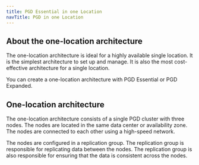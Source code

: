 ```yaml
---
title: PGD Essential in one Location
navTitle: PGD in one Location
---
```


## About the one-location architecture

The one-location architecture is ideal for a highly available single location. It is the simplest architecture to set up and manage. It is also the most cost-effective architecture for a single location.

You can create a one-location architecture with PGD Essential or PGD Expanded.

## One-location architecture

The one-location architecture consists of a single PGD cluster with three nodes. The nodes are located in the same data center or availability zone. The nodes are connected to each other using a high-speed network.

The nodes are configured in a replication group. The replication group is responsible for replicating data between the nodes. The replication group is also responsible for ensuring that the data is consistent across the nodes.

